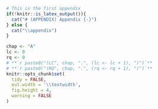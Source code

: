 \cleardoublepage

```r
# This is the first appendix
if(!knitr::is_latex_output()){
  cat("# (APPENDIX) Appendix {-}")
} else {
  cat("\\appendix")
}
```


```r
chap <- "A"
lc <- 0
rq <- 0
# **`r paste0("(LC", chap, ".", (lc <- lc + 1), ")")`**
# **`r paste0("(RQ", chap, ".", (rq <- rq + 1), ")")`**
knitr::opts_chunk$set(
  tidy = FALSE, 
  out.width = '\\textwidth', 
  fig.height = 4,
  warning = FALSE
)
```
